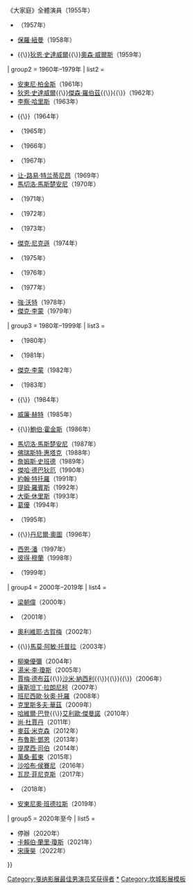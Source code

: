 {{Navbox 
| name      = 坎城影展最佳男演員獎
| title     = [[坎城影展]][[最佳男演員獎 (坎城影展)|最佳男演員獎]]
| bodyclass = hlist
| state     = {{{state<includeonly>|collapsed</includeonly>}}}

| group1 = 1946年–1959年
| list1  = 
* [[雷·米蘭]]（1946年）
* [[爱德华·罗宾逊|愛德華·羅賓遜]]（1949年）
* {{link-en|麥克·雷德格雷夫|Michael Redgrave}}（1951年）
* [[马龙·白兰度|馬龍·白蘭度]]（1952年）
* {{link-fr|夏勒·瓦奈|Charles Vanel}}（1953年）
* [[史賓塞·屈賽]]{{\}}《大家庭》全體演員（1955年）
* {{link-en|約翰·克茲米勒|John Kitzmiller}}（1957年）
* [[保羅·紐曼]]（1958年）
* {{link-en|布雷福德·迪曼|Bradford Dillman}}{{\}}[[狄恩·史達威爾]]{{\}}[[奧森·威爾斯]]（1959年） 

| group2 = 1960年–1979年
| list2  = 
* [[安東尼·柏金斯]]（1961年）
* [[狄恩·史達威爾]]{{\}}[[贾森·罗巴兹|傑森·羅伯茲]]{{\}}{{link-en|羅夫·理查森|Ralph Richardson}}{{\}}{{link-en|莫瑞·梅爾文|Murray Melvin}}（1962年）
* [[李察·哈里斯]]（1963年）
* {{link-en|安塔·帕傑爾|Antal Páger}}{{\}}{{link-en|薩羅·烏爾濟|Saro Urzì}}（1964年）
* {{link-en|泰倫·史坦普|Terence Stamp}}（1965年）
* {{link-en|帕爾·奧斯卡森|Per Oscarsson}}（1966年）
* {{link-en|奧戴德·科特雷|Oded Kotler}}（1967年）
* [[让-路易·特兰蒂尼昂]]（1969年）
* [[馬切洛·馬斯楚安尼]]（1970年）
* {{link-en|里卡多·庫喬拉|Riccardo Cucciolla}}（1971年）
* {{link-fr|尚·揚安|Jean Yanne}}（1972年）
* {{link-en|吉安卡羅·吉安尼尼|Giancarlo Giannini}}（1973年）
* [[杰克·尼科尔森|傑克·尼克遜]]（1974年）
* {{link-en|維多利·歐葛斯曼|Vittorio Gassman}}（1975年）
* {{link-en|荷西·路易斯·高梅茲|José Luis Gómez}}（1976年）
* {{link-en|費南多·雷伊|Fernando Rey}}（1977年）
* [[強·沃特]]（1978年）
* [[傑克·萊蒙|傑克·李蒙]]（1979年）

| group3 = 1980年–1999年
| list3  = 
* {{link-fr|米歇爾·皮可利|Michel Piccoli}}（1980年）
* {{link-en|烏戈·托格內吉|Ugo Tognazzi}}（1981年）
* [[傑克·李蒙]]（1982年）
* {{link-en|吉昂·馬利亞·沃隆特|Gian Maria Volonté}}（1983年）
* {{link-en|阿佛雷多·蘭達|Alfredo Landa}}{{\}}{{link-en|佛朗西斯科·拉霸|Francisco Rabal}}（1984年）
* [[威廉·赫特]]（1985年）
* {{link-fr|米歇爾·布朗|Michel Blanc}}{{\}}[[鲍勃·霍斯金斯|鮑伯·霍金斯]]（1986年）
* [[馬切洛·馬斯楚安尼]]（1987年）
* [[科力士·韋德加|佛瑞斯特·惠塔克]]（1988年）
* [[占士·史碧達|詹姆斯·史班德]]（1989年）
* [[傑哈·德巴狄厄]]（1990年）
* [[約翰·特托羅]]（1991年）
* [[蒂姆·罗宾斯|提姆·羅賓斯]]（1992年）
* [[大衛·休里斯]]（1993年）
* [[葛优|葛優]]（1994年）
* {{link-en|喬納森•普雷斯|Jonathan Pryce}} （1995年）
* {{link-fr|帕斯卡·杜奎奈|Pascal Duquenne}}{{\}}[[丹尼爾·奧圖]]（1996年）
* [[西恩·潘]]（1997年）
* [[彼得·穆蘭]]（1998年）
* {{link-fr|艾曼鈕·斯高提|Emmanuel Schotte}}（1999年）

| group4 = 2000年–2019年
| list4  = 
* [[梁朝偉]]（2000年）
* {{link-fr|班諾·馬吉梅|Benoît Magimel}}（2001年）
* [[奧利維耶·古賀梅]]（2002年）
* {{link-en|穆薩法·歐茲德米|Muzaffer Ozdemir}}{{\}}[[馬莫·阿敏·托普拉]]（2003年）
* [[柳樂優彌]]（2004年）
* [[湯米·李·瓊斯]]（2005年）
* [[賈梅·德布茲]]{{\}}[[沙米·納西利]]{{\}}{{link-fr|洛契迪·森姆|Roschdy Zem}}{{\}}{{link-fr|山米·布亞拉|Sami Bouajila}}{{\}}{{link-fr|伯納德·布蘭卡恩|Bernard Blancan}}（2006年）
* [[康斯坦丁·拉朗尼柯]]（2007年）
* [[班尼西歐·狄奧·托羅]]（2008年）
* [[克里斯托弗·瓦尔兹|克里斯多夫·華茲]]（2009年）
* [[哈維爾·巴登]]{{\}}[[艾利歐·傑曼諾]]（2010年）
* [[让·杜雅尔丹|尚·杜賈丹]]（2011年）
* [[麦德斯·米科尔森|麥茲·米克森]]（2012年）
* [[布魯斯·鄧恩]]（2013年）
* [[蒂莫西·斯波|提摩西·司伯]]（2014年）
* [[萬桑·藍東]]（2015年）
* [[沙哈布·侯賽尼]]（2016年）
* [[華堅·馮力士|瓦昆·菲尼克斯]]（2017年）
* {{link-it|馬切洛·馮提|Marcello Fonte}}（2018年）
* [[安东尼奥·班德拉斯|安東尼奧·班德拉斯]]（2019年）

| group5 = 2020年至今
| list5  = 
* 停辦（2020年）
* [[卡賴伯·蘭里·瓊斯]]（2021年）
* [[宋康昊]]（2022年）

}}[[Category:戛纳影展最佳男演员奖获得者]]<noinclude>
{{collapsible option}}
[[Category:戛纳影展最佳男演员奖获得者|*]]
[[Category:坎城影展模板]]
</noinclude>